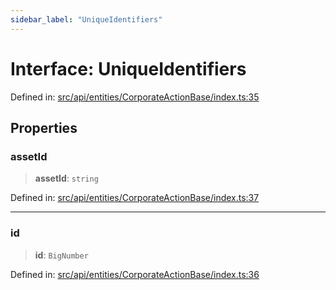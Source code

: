 ```yaml
---
sidebar_label: "UniqueIdentifiers"
---
```


# Interface: UniqueIdentifiers

Defined in: [src/api/entities/CorporateActionBase/index.ts:35](https://github.com/PolymeshAssociation/polymesh-sdk/blob/bee6a2fe7a8ce5db42a6982e793782182cde2153/src/api/entities/CorporateActionBase/index.ts#L35)

## Properties

### assetId

> **assetId**: `string`

Defined in: [src/api/entities/CorporateActionBase/index.ts:37](https://github.com/PolymeshAssociation/polymesh-sdk/blob/bee6a2fe7a8ce5db42a6982e793782182cde2153/src/api/entities/CorporateActionBase/index.ts#L37)

***

### id

> **id**: `BigNumber`

Defined in: [src/api/entities/CorporateActionBase/index.ts:36](https://github.com/PolymeshAssociation/polymesh-sdk/blob/bee6a2fe7a8ce5db42a6982e793782182cde2153/src/api/entities/CorporateActionBase/index.ts#L36)
